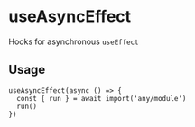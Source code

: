 # useAsyncEffect

Hooks for asynchronous `useEffect`

## Usage

```tsx
useAsyncEffect(async () => {
  const { run } = await import('any/module')
  run()
})
```
